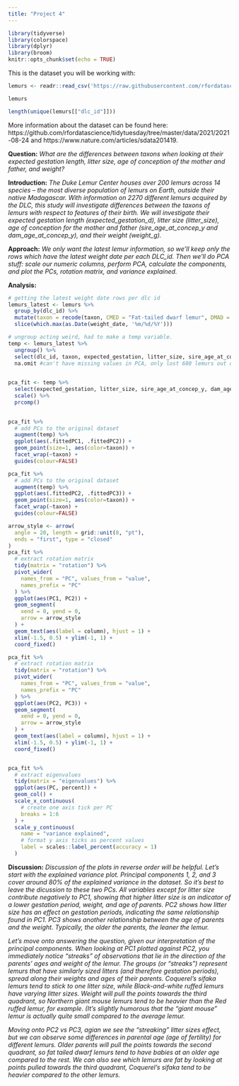 ```yaml
---
title: "Project 4"
---
```


```r
library(tidyverse)
library(colorspace)
library(dplyr)
library(broom)
knitr::opts_chunk$set(echo = TRUE)
```

This is the dataset you will be working with:

```r
lemurs <- readr::read_csv('https://raw.githubusercontent.com/rfordatascience/tidytuesday/master/data/2021/2021-08-24/lemur_data.csv')

lemurs

length(unique(lemurs[["dlc_id"]]))
```

More information about the dataset can be found here:
https://github.com/rfordatascience/tidytuesday/tree/master/data/2021/2021-08-24 and https://www.nature.com/articles/sdata201419.


**Question:** *What are the differences between taxons when looking at their expected gestation length, litter size, age of conception of the mother and father, and weight?*

**Introduction:** *The Duke Lemur Center houses over 200 lemurs across 14 species – the most diverse population of lemurs on Earth, outside their native Madagascar. With information on 2270 different lemurs acquired by the DLC, this study will investigate differences between the taxons of lemurs with respect to features of their birth. We will investigate their expected gestation length (expected_gestation_d), litter size (litter_size), age of conception for the mother and father (sire_age_at_concep_y and dam_age_at_concep_y), and their weight (weight_g).*

**Approach:** *We only want the latest lemur information, so we'll keep only the rows which have the latest weight date per each DLC_id. Then we'll do PCA stuff: scale our numeric columns, perform PCA, calculate the components, and plot the PCs, rotation matrix, and variance explained.*

**Analysis:**

```r
# getting the latest weight date rows per dlc id
lemurs_latest <- lemurs %>% 
  group_by(dlc_id) %>% 
  mutate(taxon = recode(taxon, CMED = "Fat-tailed dwarf lemur", DMAD = "Aye-aye", EALB = "White-fronted brown lemur", ECOL = "Collared brown lemur", ECOR = "Crowned lemur", EFLA = "Blue-eyed black lemur", EFUL = "Common brown lemur", EMAC = "Black lemur", EMON = "Mongoose lemur", ERUB = "Red-bellied lemur", ERUF = "Red-fronted brown lemur", ESAN = "Sanford’s brown lemur", EUL = "Hybrid Elemur", GMOH = "Mohol bushbaby", HGG = "Eastern lesser bamboo lemur", LCAT = "Ring-tailed lemur", LTAR = "Slender loris", MMUR = "Gray mouse lemur", MZAZ = "Northern giant mouse lemur", NCOU = "Slow loris", NPYG = "Pygmy slow loris", OGG = "Northern greater galago", PCOQ = "Coquerel’s sifaka", PPOT = "Potto", VAR = "Hybrid Varecia", VRUB = "Red ruffed lemur", VVV = "Black-and-white ruffed lemur")) %>% #more useful names from the github page
  slice(which.max(as.Date(weight_date, '%m/%d/%Y')))

# ungroup acting weird, had to make a temp variable. 
temp <- lemurs_latest %>% 
  ungroup() %>%
  select(dlc_id, taxon, expected_gestation, litter_size, sire_age_at_concep_y, dam_age_at_concep_y, weight_g) %>%
  na.omit #can't have missing values in PCA, only lost 680 lemurs out of 2270 or 30%.
  

pca_fit <- temp %>% 
  select(expected_gestation, litter_size, sire_age_at_concep_y, dam_age_at_concep_y, weight_g) %>%
  scale() %>%
  prcomp()
  

pca_fit %>%
  # add PCs to the original dataset
  augment(temp) %>%
  ggplot(aes(.fittedPC1, .fittedPC2)) +
  geom_point(size=1, aes(color=taxon)) + 
  facet_wrap(~taxon) +
  guides(colour=FALSE) 

pca_fit %>%
  # add PCs to the original dataset
  augment(temp) %>%
  ggplot(aes(.fittedPC2, .fittedPC3)) +
  geom_point(size=1, aes(color=taxon)) + 
  facet_wrap(~taxon) +
  guides(colour=FALSE) 

```
```r
arrow_style <- arrow(
  angle = 20, length = grid::unit(8, "pt"),
  ends = "first", type = "closed"
)
pca_fit %>%
  # extract rotation matrix
  tidy(matrix = "rotation") %>%
  pivot_wider(
    names_from = "PC", values_from = "value",
    names_prefix = "PC"
  ) %>%
  ggplot(aes(PC1, PC2)) +
  geom_segment(
    xend = 0, yend = 0,
    arrow = arrow_style
  ) +
  geom_text(aes(label = column), hjust = 1) +
  xlim(-1.5, 0.5) + ylim(-1, 1) + 
  coord_fixed()

pca_fit %>%
  # extract rotation matrix
  tidy(matrix = "rotation") %>%
  pivot_wider(
    names_from = "PC", values_from = "value",
    names_prefix = "PC"
  ) %>%
  ggplot(aes(PC2, PC3)) +
  geom_segment(
    xend = 0, yend = 0,
    arrow = arrow_style
  ) +
  geom_text(aes(label = column), hjust = 1) +
  xlim(-1.5, 0.5) + ylim(-1, 1) + 
  coord_fixed()


pca_fit %>%
  # extract eigenvalues
  tidy(matrix = "eigenvalues") %>%
  ggplot(aes(PC, percent)) + 
  geom_col() + 
  scale_x_continuous(
    # create one axis tick per PC
    breaks = 1:6
  ) +
  scale_y_continuous(
    name = "variance explained",
    # format y axis ticks as percent values
    label = scales::label_percent(accuracy = 1)
  )
```

**Discussion:** *Discussion of the plots in reverse order will be helpful. Let's start with the explained variance plot. Principal components 1, 2, and 3 cover around 80% of the explained variance in the dataset. So it's best to leave the dicussion to these two PCs. All variables except for litter size contribute negatively to PC1, showing that higher litter size is an indicator of a lower gestation period, weight, and age of parents. PC2 shows how litter size has an effect on gestation periods, indicating the same relationship found in PC1. PC3 shows another relationship between the age of parents and the weight. Typically, the older the parents, the leaner the lemur.*

*Let's move onto answering the question, given our interpretation of the principal components. When looking at PC1 plotted against PC2, you immediately notice "streaks" of observations that lie in the direction of the parents' ages and weight of the lemur. The groups (or "streaks") represent lemurs that have similarly sized litters (and therefore gestation periods), spread along their weights and ages of their parents.	Coquerel’s sifaka lemurs tend to stick to one litter size, while Black-and-white ruffed lemurs have varying litter sizes.  Weight will pull the points towards the third quadrant, so Northern giant mouse lemurs tend to be heavier than the Red ruffed lemur, for example. (It's slightly humorous that the "giant mouse" lemur is actually quite small compared to the average lemur.*

*Moving onto PC2 vs PC3, agian we see the "streaking" litter sizes effect, but we can observe some differences in parental age (age of fertility) for different lemurs. Older parents will pull the points towards the second quadrant, so fat tailed dwarf lemurs tend to have babies at an older age compared to the rest. We can also see which lemurs are fat by looking at points pulled towards the third quadrant, Coquerel’s sifaka tend to be heavier compared to the other lemurs.*


